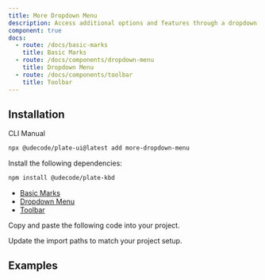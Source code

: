 ```yaml
---
title: More Dropdown Menu
description: Access additional options and features through a dropdown menu.
component: true
docs:
  - route: /docs/basic-marks
    title: Basic Marks
  - route: /docs/components/dropdown-menu
    title: Dropdown Menu
  - route: /docs/components/toolbar
    title: Toolbar
---
```


## Installation

<Tabs defaultValue="cli">

<TabsList>
<TabsTrigger value="cli">CLI</TabsTrigger>
<TabsTrigger value="manual">Manual</TabsTrigger>
</TabsList>
<TabsContent value="cli">

```bash
npx @udecode/plate-ui@latest add more-dropdown-menu
```

</TabsContent>

<TabsContent value="manual">

<Steps>

<Step>

Install the following dependencies:

```bash
npm install @udecode/plate-kbd
```

- [Basic Marks](/docs/basic-marks)
- [Dropdown Menu](/docs/components/dropdown-menu)
- [Toolbar](/docs/components/toolbar)

</Step>

<Step>

Copy and paste the following code into your project.

</Step>

<ComponentSource name="more-dropdown-menu" />

<Step>

Update the import paths to match your project setup.

</Step>

</Steps>

</TabsContent>

</Tabs>

## Examples

<ComponentPreview name="playground-demo" id="basicnodes" />

<ComponentSource src="../../templates/plate-playground-template/src/components/plate-ui/fixed-toolbar-buttons.tsx" />
<ComponentSource src="../../templates/plate-playground-template/src/components/plate-ui/floating-toolbar-buttons.tsx" />
